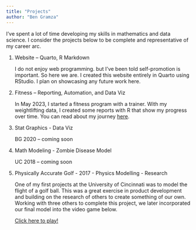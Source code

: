 ```yaml
---
title: "Projects"
author: "Ben Gramza"
---
```


I've spent a lot of time developing my skills in mathematics and data science. I consider the projects below to be complete and representative of my career arc.

1.  Website -- Quarto, R Markdown

    I do not enjoy web programming. but I've been told self-promotion is important. So here we are. I created this website entirely in Quarto using RStudio. I plan on showcasing any future work here.

2.  Fitness -- Reporting, Automation, and Data Viz

    In May 2023, I started a fitness program with a trainer. With my weightlifting data, I created some reports with R that show my progress over time. You can read about my journey [here](fitness.qmd).

3.  Stat Graphics - Data Viz

    BG 2020 -- coming soon

4.  Math Modeling - Zombie Disease Model

    UC 2018 -- coming soon

5.  Physically Accurate Golf - 2017 - Physics Modelling - Research

    One of my first projects at the University of Cincinnati was to model the flight of a golf ball. This was a great exercise in product development and building on the research of others to create something of our own. Working with three others to complete this project, we later incorporated our final model into the video game below.

    [Click here to play!](https://modelshonorsexp.github.io/ "Click here to play!")\
    \
